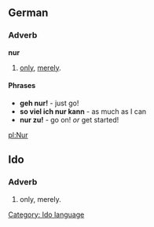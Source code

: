 ==German==
===Adverb===
'''nur'''
# [[only]], [[merely]].

====Phrases====
* '''geh nur!''' - just go!
* '''so viel ich nur kann''' - as much as I can
* '''nur zu!''' - go on! ''or'' get started!

[[pl:Nur]]

==Ido==
===Adverb===
# only, merely.
[[Category: Ido language]]